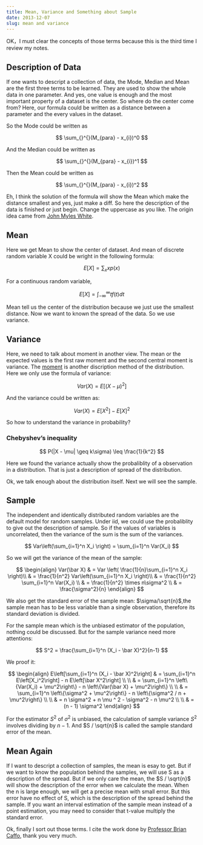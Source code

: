```yaml
---
title: Mean, Variance and Something about Sample
date: 2013-12-07
slug: mean and variance
---
```

OK，I must clear the concepts of those terms because this is the third time I review my notes.

## Description of Data

If one wants to descript a collection of data, the Mode, Median and Mean are the first three terms to be learned. They are used to show the whole data in one parameter. And yes, one value is enough and the most important property of a dataset is the center. So where do the center come from? Here, our formula could be written as a distance between a parameter and the every values in the dataset. 

So the Mode could be written as 

$$ 
\sum_{}^{}(M_{para} - x_{i})^0 
$$

And the Median could be written as 

$$
\sum_{}^{}(M_{para} - x_{i})^1 
$$

Then the Mean could be written as

$$
\sum_{}^{}(M_{para} - x_{i})^2 
$$

Eh, I think the solution of the formula will show the Mean which make the distance smallest and yes, just make a diff. So here the description of the data is finished or just begin. Change the uppercase as you like. The origin idea came from [John Myles White](http://www.johnmyleswhite.com/notebook/2013/03/22/modes-medians-and-means-an-unifying-perspective/).

## Mean

Here we get Mean to show the center of dataset. And mean of discrete random variable X could be wright in the following formula:

$$
E[X] = \sum_x xp(x) 
$$

For a continuous random variable,

$$
E[X] = \int_{-\infty}^\infty t f(t)dt 
$$

Mean tell us the center of the distribution because we just use the smallest distance. Now we want to known the spread of the data. So we use variance.

## Variance

Here, we need to talk about moment in another view. The mean or the expected values is the first raw moment and the second central moment is variance. The [moment](http://en.wikipedia.org/wiki/Moment_(mathematics)) is another discription method of the distribution. Here we only use the formula of variance:

$$
Var(X) = E[(X - \mu)^2] 
$$

And the variance could be written as:

$$
Var(X) = E[X^2] - E[X]^2 
$$

So how to understand the variance in probability?

### Chebyshev’s inequality

$$
P(|X - \mu| \geq k\sigma) \leq \frac{1}{k^2} 
$$

Here we found the variance actually show the probaliblity of a observation in a distribution. That is just a description of spread of the distribution.

Ok, we talk enough about the distribution itself. Next we will see the sample.

## Sample

The independent and identically distributed random variables are the default model for random samples. Under iid, we could use the probaliblity to give out the description of sample. So if the values of variables is uncorrelated, then the variance of the sum is the sum of the variances.

$$
Var\left(\sum_{i=1}^n X_i \right) = \sum_{i=1}^n Var(X_i) 
$$

So we will get the variance of the mean of the sample:

$$
\begin{align}
Var(\bar X) & = Var \left( \frac{1}{n}\sum_{i=1}^n X_i \right)\\ 
    & =  \frac{1}{n^2} Var\left(\sum_{i=1}^n X_i \right)\\ 
    & =  \frac{1}{n^2} \sum_{i=1}^n Var(X_i) \\ 
    & =  \frac{1}{n^2} \times n\sigma^2 \\ 
    & =  \frac{\sigma^2}{n} 
\end{align}
$$

We also get the standard error of the sample mean: $\sigma/\sqrt{n}$,the sample mean has to be less variable than a single observation, therefore its standard deviation is divided.

For the sample mean which is the unbiased estimator of the population, nothing could be discussed. But for the sample variance need more attentions:

$$
S^2 =   \frac{\sum_{i=1}^n (X_i - \bar X)^2}{n-1} 
$$

We proof it:

$$
\begin{align}
E\left[\sum_{i=1}^n (X_i - \bar X)^2\right] & = \sum_{i=1}^n E\left[X_i^2\right] - n E\left[\bar X^2\right] \\ \\
    & = \sum_{i=1}^n \left\{Var(X_i) + \mu^2\right\} - n \left\{Var(\bar X) + \mu^2\right\} \\ \\
    & = \sum_{i=1}^n \left\{\sigma^2 + \mu^2\right\} - n \left\{\sigma^2 / n + \mu^2\right\} \\ \\
    & = n \sigma^2 + n \mu ^ 2 - \sigma^2 - n \mu^2 \\ \\
    & = (n - 1) \sigma^2
\end{align}
$$

For the estimator $S^2$ of $\sigma^2$ is unbiased, the calculation of sample variance $S^2$ involves dividing by $n-1$. And $S / \sqrt{n}$ is called the sample standard error of the mean.

## Mean Again

If I want to descript a collection of samples, the mean is esay to get. But if we want to know the population behind the samples, we will use S as a description of the spread. But if we only care the mean, the $S / \sqrt{n}$ will show the description of the error when we calculate the mean. When the n is large enough, we will get a precise mean with small error. But this error have no effect of S, which is the description of the spread behind the sample. If you want an interval estimation of the sample mean instead of a point estimation, you may need to consider that t-value multiply the standard error.

Ok, finally I sort out those terms. I cite the work done by [Professor Brian Caffo](https://github.com/bcaffo/Caffo-Coursera), thank you very much.
